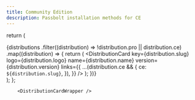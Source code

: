 ```yaml
---
title: Community Edition
description: Passbolt installation methods for CE
---
```



  return (
    <div className={styles.grid}>
      {distributions
        .filter((distribution) => !distribution.pro || distribution.ce)
        .map((distribution) => {
          return (
            <DistributionCard
              key={distribution.slug}
              logo={distribution.logo}
              name={distribution.name}
              version={distribution.version}
              links={{
                ...(distribution.ce && {
                  ce: `${distribution.slug}`,
                }),
              }}
            />
          );
        })}
    </div>
  );
};

        <DistributionCardWrapper />
